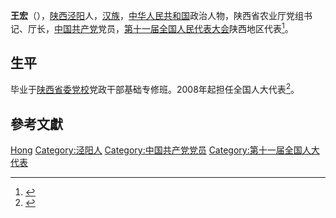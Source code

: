 {{Otheruses|王宏|other=同名或類似名的其它條目描述}}
'''王宏'''（{{bd|1954年||}}），[[陕西省|陕西]][[泾阳县|泾阳]]人，[[汉族|汉族]]，[[中华人民共和国|中华人民共和国]]政治人物，陕西省农业厅党组书记、厅长，[[中国共产党|中国共产党]]党员，[[第十一届全国人民代表大会|第十一届全国人民代表大会]]陕西地区代表<ref>{{cite web|author=新华网|title=第十一届全国人大代表|url=http://news.xinhuanet.com/ziliao/2008-03/03/content_7708230.htm?node=36628|publisher=新华网|accessdate=2014-01-07|archive-date=2014-01-10|archive-url=https://web.archive.org/web/20140110211415/http://news.xinhuanet.com/ziliao/2008-03/03/content_7708230.htm?node=36628|dead-url=no}}</ref>。

== 生平 ==
毕业于[[陕西省委党校|陕西省委党校]]党政干部基础专修班。2008年起担任全国人大代表<ref>{{cite news|title=全国人大代表信息-王宏|url= http://210.82.31.1:8084/delegate/viewDelegate.action?dbid=112448|accessdate=2013-04-05|newspaper=全国人大网}}</ref>。

== 參考文獻 ==
{{reflist}}

{{China-poli-bio-stub}}

{{Authority control}}
{{DEFAULTSORT:Wang王}}
[[Category:王姓|Hong]]
[[Category:泾阳人|Category:泾阳人]]
[[Category:中国共产党党员|Category:中国共产党党员]]
[[Category:第十一届全国人大代表|Category:第十一届全国人大代表]]